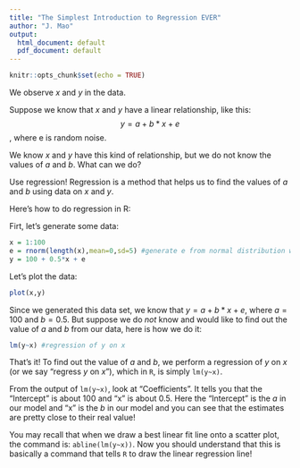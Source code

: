 ```yaml
---
title: "The Simplest Introduction to Regression EVER"
author: "J. Mao"
output:
  html_document: default
  pdf_document: default
---
```


```r
knitr::opts_chunk$set(echo = TRUE)
```

We observe $x$ and $y$ in the data. 

Suppose we know that $x$ and $y$ have a linear relationship, like this:
$$y = a + b*x + e$$
, where e is random noise. 

We know $x$ and $y$ have this kind of relationship, but we do not know the values of $a$ and $b$. What can we do? 

Use regression! Regression is a method that helps us to find the values of $a$ and $b$ using data on $x$ and $y$. 

Here's how to do regression in R:

Firt, let's generate some data:
```r
x = 1:100
e = rnorm(length(x),mean=0,sd=5) #generate e from normal distribution with mean 0 and standard deviation 5
y = 100 + 0.5*x + e
```

Let's plot the data:
```r
plot(x,y)
```

Since we generated this data set, we know that $y = a + b*x + e$, where $a = 100$ and $b = 0.5$. But suppose we do _not_ know and would like to find out the value of $a$ and $b$ from our data, here is how we do it:

```r
lm(y~x) #regression of y on x
```

That's it! To find out the value of $a$ and $b$, we perform a regression of $y$ on $x$ (or we say "regress $y$ on $x$"), which in `R`, is simply `lm(y~x)`. 

From the output of `lm(y~x)`, look at "Coefficients". It tells you that the "Intercept" is about 100 and "x" is about 0.5. Here the "Intercept" is the $a$ in our model and "x" is the $b$ in our model and you can see that the estimates are pretty close to their real value!

You may recall that when we draw a best linear fit line onto a scatter plot, the command is: `abline(lm(y~x))`. Now you should understand that this is basically a command that tells `R` to draw the linear regression line!


